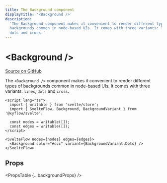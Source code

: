 ```yaml
---
title: The Background component
displayTitle: '<Background />'
description:
  'The Background component makes it convenient to render different types of
  backgrounds common in node-based UIs. It comes with three variants: lines,
  dots and cross.'
---
```



# &lt;Background />

[Source on GitHub](https://github.com/xyflow/xyflow/blob/main/packages/svelte/src/lib/plugins/Background/Background.svelte)

The `<Background />` component makes it convenient to render different types of
backgrounds common in node-based UIs. It comes with three variants: `lines`,
`dots` and `cross`.

```svelte
<script lang="ts">
  import { writable } from 'svelte/store';
  import { SvelteFlow, Background, BackgroundVariant } from '@xyflow/svelte';

  const nodes = writable([]);
  const edges = writable([]);
</script>

<SvelteFlow nodes={nodes} edges={edges}>
  <Background color="#ccc" variant={BackgroundVariant.Dots} />
</SvelteFlow>
```

## Props

<PropsTable {...backgroundProps} />
